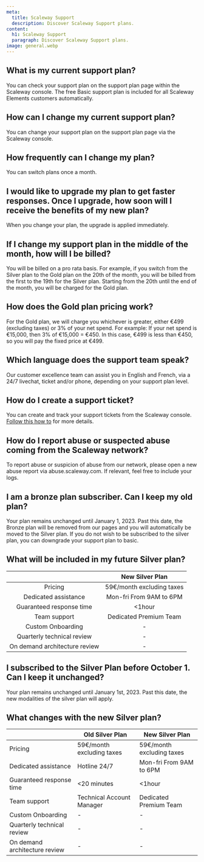 ```yaml
---
meta:
  title: Scaleway Support 
  description: Discover Scaleway Support plans. 
content:
  h1: Scaleway Support 
  paragraph: Discover Scaleway Support plans.
image: general.webp
---
```


## What is my current support plan?
You can check your support plan on the support plan page within the Scaleway console. The free Basic support plan is included for all Scaleway Elements customers automatically.

## How can I change my current support plan?
You can change your support plan on the support plan page via the Scaleway console.

## How frequently can I change my plan? 
You can switch plans once a month.

## I would like to upgrade my plan to get faster responses. Once I upgrade, how soon will I receive the benefits of my new plan? 
When you change your plan, the upgrade is applied immediately.

## If I change my support plan in the middle of the month, how will I be billed?
You will be billed on a pro rata basis. For example, if you switch from the Silver plan to the Gold plan on the 20th of the month, you will be billed from the first to the 19th for the Silver plan. Starting from the 20th until the end of the month, you will be charged for the Gold plan.

## How does the Gold plan pricing work?
For the Gold plan, we will charge you whichever is greater, either €499 (excluding taxes) or 3% of your net spend. For example: If your net spend is €15,000, then 3% of €15,000 = €450. In this case, €499 is less than €450, so you will pay the fixed price at €499.

## Which language does the support team speak?
Our customer excellence team can assist you in English and French, via a 24/7 livechat, ticket and/or phone, depending on your support plan level.

## How do I create a support ticket?
You can create and track your support tickets from the Scaleway console. [Follow this how to](/console/my-account/how-to/open-a-support-ticket/) for more details. 

## How do I report abuse or suspected abuse coming from the Scaleway network?
To report abuse or suspicion of abuse from our network, please open a new abuse report via abuse.scaleway.com. If relevant, feel free to include your logs.

## I am a bronze plan subscriber. Can I keep my old plan? 
Your plan remains unchanged until January 1, 2023. Past this date, the Bronze plan will be removed from our pages and you will automatically be moved to the Silver plan. If you do not wish to be subscribed to the silver plan, you can downgrade your support plan to basic. 

## What will be included in my future Silver plan?

| | New Silver Plan |
:--: | :--: |
| Pricing | 59€/month excluding taxes |
| Dedicated assistance | Mon-fri From 9AM to 6PM |
| Guaranteed response time | <1hour |
| Team support | Dedicated Premium Team |
| Custom Onboarding | - |
| Quarterly technical review | - |
| On demand architecture review | - |


## I subscribed to the Silver Plan before October 1. Can I keep it unchanged?  

Your plan remains unchanged until January 1st, 2023. Past this date, the new modalities of the silver plan will apply.

## What changes with the new Silver plan?
|  | Old Silver Plan         | New Silver Plan |
| ------------ | ------------------- | ------ |
| Pricing        | 59€/month excluding taxes | 59€/month excluding taxes    |
| Dedicated assistance    | Hotline 24/7      | Mon-fri From 9AM to 6PM    |
| Guaranteed response time    | <20 minutes        | <1hour    |
| Team support    | Technical Account Manager        | Dedicated Premium Team    |
| Custom Onboarding    | -        | -     |
| Quarterly technical review    | -        | -    |
| On demand architecture review     | -      | -    |


